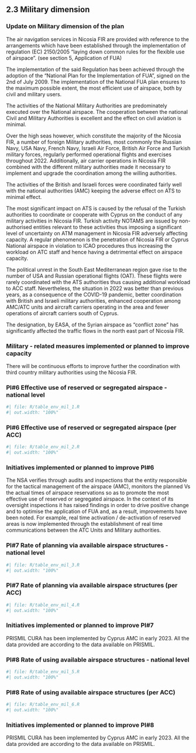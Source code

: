 ## 2.3 Military dimension
### Update on Military dimension of the plan

The air navigation services in Nicosia FIR are provided with reference to the arrangements which have been established through the implementation of regulation (EC) 2150/2005 “laying down common rules for the flexible use of airspace”. (see section 5, Application of FUA)

The implementation of the said Regulation has been achieved through the adoption of the “National Plan for the Implementation of FUA”, signed on the 2nd of July 2009. The implementation of the National FUA plan ensures to the maximum possible extent, the most efficient use of airspace, both by civil and military users. 

The activities of the National Military Authorities are predominately executed over the National airspace. The cooperation between the national Civil and Military Authorities is excellent and the effect on civil aviation is minimal. 

Over the high seas however, which constitute the majority of the Nicosia FIR, a number of foreign Military authorities, most commonly the Russian Navy, USA Navy, French Navy, Israeli Air Force, British Air Force and  Turkish military forces,  regularly performed operational flights and exercises throughout 2022.  Additionally, air carrier operations in Nicosia FIR combined with the different military authorities made it necessary to implement and upgrade the coordination among the willing authorities.

The activities of the British and Israeli forces were coordinated fairly well with the national authorities (AMC) keeping the adverse effect on ATS to minimal effect. 

The most significant impact on ATS is caused by the refusal of the Turkish authorities to coordinate or cooperate with Cyprus on the conduct of any military activities in Nicosia FIR. Turkish activity NOTAMS are issued by non-authorised entities relevant to these activities thus imposing a significant level of uncertainty on ATM management in Nicosia FIR adversely affecting capacity. A regular phenomenon is the penetration  of Nicosia FIR or  Cyprus National airspace in violation to  ICAO procedures thus increasing the workload on ATC staff and hence having a detrimental effect on airspace capacity.

The political unrest in the South East Mediterranean region gave rise to the number of USA and Russian operational flights (OAT). These flights were rarely coordinated with the ATS authorities thus causing additional workload to ACC staff. Nevertheless, the situation in 2022 was better than previous years, as a consequence of the COVID-19 pandemic, better coordination with British and Israeli military authorities, enhanced cooperation among AMC/ATC units and aircraft carriers operating in the area and fewer operations of aircraft carriers south of Cyprus.

The designation, by EASA, of the Syrian airspace as "conflict zone" has significantly affected the traffic flows in the north east part of Nicosia FIR.

### Military - related measures implemented or planned to improve capacity

There will be continuous efforts to improve further the coordination with third country military authorities using the Nicosia FIR.

### PI#6 Effective use of reserved or segregated airspace - national level

```{r}
#| file: R/table_env_mil_1.R
#| out.width: "100%"
```



### PI#6 Effective use of reserved or segregated airspace (per ACC)

```{r}
#| file: R/table_env_mil_2.R
#| out.width: "100%"
```


### Initiatives implemented or planned to improve PI#6

The NSA verifies through audits and inspections that the entity responsible for the tactical management of the airspace (AMC), monitors the planned Vs the actual times of airspace reservations so as to promote the most effective use of reserved or segregated airspace. In the context of its oversight inspections it has raised findings in order to drive positive change and to optimise the application of FUA and, as a result, improvements have been noted. For example, real time activation / de-activation of reserved areas is now implemented through the establishment of real time communications between the ATC Units and Military authorities.

### PI#7 Rate of planning via available airspace structures - national level

```{r}
#| file: R/table_env_mil_3.R
#| out.width: "100%"
```



### PI#7 Rate of planning via available airspace structures (per ACC)

```{r}
#| file: R/table_env_mil_4.R
#| out.width: "100%"
```


### Initiatives implemented or planned to improve PI#7

PRISMIL CURA has been implemented by Cyprus AMC in early 2023. All the data provided are according to the data available on PRISMIL.

### PI#8 Rate of using available airspace structures - national level

```{r}
#| file: R/table_env_mil_5.R
#| out.width: "100%"
```



### PI#8 Rate of using available airspace structures (per ACC)

```{r}
#| file: R/table_env_mil_6.R
#| out.width: "100%"
```


### Initiatives implemented or planned to improve PI#8

PRISMIL CURA has been implemented by Cyprus AMC in early 2023. All the data provided are according to the data available on PRISMIL.